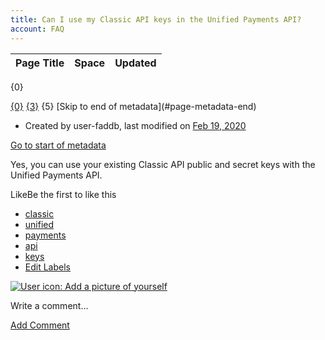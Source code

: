 ```yaml
---
title: Can I use my Classic API keys in the Unified Payments API?
account: FAQ 
---
```


<table class="aui"> <thead> <tr class="header"> <th class="search-result-title">Page Title</th> <th class="search-result-space">Space</th> <th class="search-result-date">Updated</th> </tr> </thead> </table> <p class="search-result-count">{0}</p> <tr class="search-result"> <td class="search-result-title"><a href="{1}" class="content-type-{2}"><span>{0}</span></a></td> <td class="search-result-space"><a class="space" href="/display/{4}/" title="{3}">{3}</a></td> <td class="search-result-date"><span class="date" title="{6}">{5}</span></td> </tr> [Skip to end of metadata](#page-metadata-end)

*   Created by user-faddb, last modified on [Feb 19, 2020](/pages/diffpagesbyversion.action?pageId=721148&selectedPageVersions=2&selectedPageVersions=3 "Show changes")

[Go to start of metadata](#page-metadata-start)

Yes, you can use your existing Classic API public and secret keys with the Unified Payments API.

LikeBe the first to like this

*   [classic](/label/FAQ/classic)
*   [unified](/label/FAQ/unified)
*   [payments](/label/FAQ/payments)
*   [api](/label/FAQ/api)
*   [keys](/label/FAQ/keys)
*   [Edit Labels](# "Edit Labels (Type 'l')")

[![User icon: Add a picture of yourself](/s/en_GB/7901/abf7b35644d5a5d1d7e4b0969a83e8eb2b569fb5/_/images/icons/profilepics/add_profile_pic.svg)](/users/profile/editmyprofilepicture.action)

Write a comment…

[Add Comment](/pages/viewpage.action?pageId=721148&showComments=true&showCommentArea=true#addcomment)
